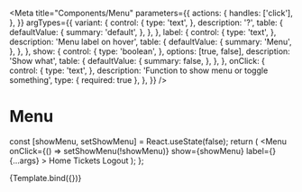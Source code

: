 
<Meta
  title="Components/Menu"
  parameters={{
    actions: {
      handles: ['click'],
    },
  }}
  argTypes={{
    variant: {
      control: {
        type: 'text',
      },
      description: '?',
      table: {
        defaultValue: {
          summary: 'default',
        },
      },
    },
    label: {
      control: {
        type: 'text',
      },
      description: 'Menu label on hover',
      table: {
        defaultValue: {
          summary: 'Menu',
        },
      },
    },
    show: {
      control: {
        type: 'boolean',
      },
      options: [true, false],
      description: 'Show what',
      table: {
        defaultValue: {
          summary: false,
        },
      },
    },
    onClick: {
      control: {
        type: 'text',
      },
      description: 'Function to show menu or toggle something',
      type: { required: true },
    },
  }}
/>

# Menu

  const [showMenu, setShowMenu] = React.useState(false);
  return (
    <Menu
      onClick={() => setShowMenu(!showMenu)}
      show={showMenu}
      label={<BurgerMenu />}
      {...args}
    >
      <MenuItem href="#">Home</MenuItem>
      <MenuItem href="#">Tickets</MenuItem>
      <MenuItem href="#">Logout</MenuItem>
    </Menu>
  );
};

<Canvas>
  <Story name="Mini menu">{Template.bind({})}</Story>
</Canvas>

<ArgsTable story="Mini menu" />
